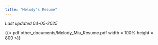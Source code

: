 ```yaml
---
title: "Melody's Resume"
---
```


_Last updated 04-05-2025_ 

{{< pdf other_documents/Melody_Miu_Resume.pdf width = 100% height = 800 >}}